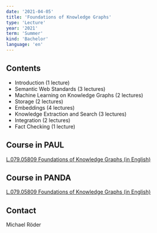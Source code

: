 ```yaml
---
date: '2021-04-05'
title: 'Foundations of Knowledge Graphs'
type: 'Lecture'
year: '2021'
term: 'Summer'
kind: 'Bachelor'
language: 'en'
---
```


## Contents

- Introduction (1 lecture)
- Semantic Web Standards (3 lectures)
- Machine Learning on Knowledge Graphs (2 lectures)
- Storage (2 lectures)
- Embeddings (4 lectures)
- Knowledge Extraction and Search (3 lectures)
- Integration (2 lectures)
- Fact Checking (1 lecture)

## Course in PAUL

[L.079.05809 Foundations of Knowledge Graphs (in English)](https://paul.upb.de/scripts/mgrqispi.dll?APPNAME=CampusNet&PRGNAME=COURSEDETAILS&ARGUMENTS=-N000000000000002,-N000342,-N0,-N377664844989752,-N377664844957753)

## Course in PANDA

[L.079.05809 Foundations of Knowledge Graphs (in English)](https://panda.uni-paderborn.de/enrol/index.php?id=24974)

## Contact

<Link to="/MichaelRoeder">Michael Röder</Link>
